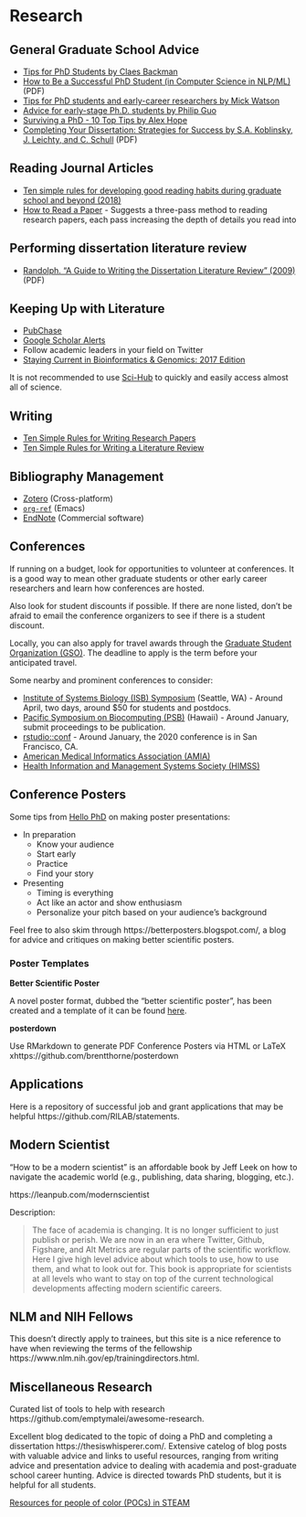 # Research {#research}

## General Graduate School Advice

- [Tips for PhD Students by Claes Backman](https://sites.google.com/view/claesbackman/tips-for-phd-students)
- [How to Be a Successful PhD Student (in Computer Science in NLP/ML)](https://people.cs.umass.edu/~wallach/how_to_be_a_successful_phd_student.pdf) (PDF)
- [Tips for PhD students and early-career researchers by Mick Watson](http://www.opiniomics.org/tips-for-phd-students-and-early-career-researchers/)
- [Advice for early-stage Ph.D. students by Philip Guo](http://www.pgbovine.net/early-stage-PhD-advice.htm)
- [Surviving a PhD - 10 Top Tips by Alex Hope](https://thesiswhisperer.com/2012/07/16/surviving-a-phd-10-top-tips/)
- [Completing Your Dissertation: Strategies for Success by S.A. Koblinsky, J. Leichty, and C. Schull](https://sph.umd.edu/sites/default/files/files/StrategiesDissertationCompletion3_8_07.pdf) (PDF)

## Reading Journal Articles

- [Ten simple rules for developing good reading habits during graduate school and beyond (2018)](https://doi.org/10.1371/journal.pcbi.1006467)
- [How to Read a Paper](http://blizzard.cs.uwaterloo.ca/keshav/home/Papers/data/07/paper-reading.pdf) - Suggests a three-pass method to reading research papers, each pass increasing the depth of details you read into

## Performing dissertation literature review

- [Randolph. "A Guide to Writing the Dissertation Literature Review" (2009)](http://lemass.net/capstone/files/A%20Guide%20to%20Writing%20the%20Dissertation%20Literature%20Review.pdf) (PDF)

## Keeping Up with Literature

- [PubChase](https://www.pubchase.com/)
- [Google Scholar Alerts](https://scholar.google.com/)
- Follow academic leaders in your field on Twitter
- [Staying Current in Bioinformatics & Genomics: 2017 Edition](https://www.gettinggeneticsdone.com/2017/02/staying-current-in-bioinformatics-genomics-2017.html)

It is not recommended to use [Sci-Hub](https://www.sciencemag.org/news/2017/07/sci-hub-s-cache-pirated-papers-so-big-subscription-journals-are-doomed-data-analyst) to quickly and easily access almost all of science.

## Writing

- [Ten Simple Rules for Writing Research Papers](https://doi.org/10.1371/journal.pcbi.1003453)
- [Ten Simple Rules for Writing a Literature Review](https://doi.org/10.1371/journal.pcbi.1003149)

## Bibliography Management

- [Zotero](http://zotero.org/) (Cross-platform)
- [`org-ref`](https://github.com/jkitchin/org-ref) (Emacs)
- [EndNote](https://endnote.com/) (Commercial software)

## Conferences

If running on a budget,
look for opportunities to volunteer at conferences.
It is a good way to mean other graduate students or other early career
researchers and learn how conferences are hosted.

Also look for student discounts if possible.
If there are none listed,
don't be afraid to email the conference organizers to see if there is a student
discount.

Locally, you can also apply for travel awards through the
[Graduate Student Organization (GSO)](https://ohsugso.weebly.com/gso-travel-award.html).
The deadline to apply is the term before your anticipated travel.

Some nearby and prominent conferences to consider:

- [Institute of Systems Biology (ISB) Symposium](https://systemsbiology.org/symposium/) (Seattle, WA) - Around April, two days, around $50 for students and postdocs.
- [Pacific Symposium on Biocomputing (PSB)](https://psb.stanford.edu/) (Hawaii) - Around January, submit proceedings to be publication.
- [rstudio::conf](https://www.rstudio.com/conference/) - Around January, the 2020 conference is in San Francisco, CA.
- [American Medical Informatics Association (AMIA)](https://www.amia.org/)
- [Health Information and Management Systems Society (HIMSS)](https://www.himss.org/)

## Conference Posters

Some tips from
[Hello PhD](http://hellophd.com/2018/11/104-how-to-give-a-perfect-poster-presentation/)
on making poster presentations:

- In preparation
    - Know your audience
    - Start early
    - Practice
    - Find your story
- Presenting
    - Timing is everything
    - Act like an actor and show enthusiasm
    - Personalize your pitch based on your audience's background

Feel free to also skim through https://betterposters.blogspot.com/,
a blog for advice and critiques on making better scientific posters.

### Poster Templates

**Better Scientific Poster**

A novel poster format,
dubbed the "better scientific poster",
has been created and a template of it can be found [here](https://osf.io/ef53g/).

**posterdown**

Use RMarkdown to generate PDF Conference Posters via HTML or LaTeX 
xhttps://github.com/brentthorne/posterdown

## Applications

Here is a repository of successful job and grant applications that may be helpful
https://github.com/RILAB/statements.

## Modern Scientist

"How to be a modern scientist" is an affordable book by Jeff Leek on how to
navigate the academic world (e.g., publishing, data sharing, blogging, etc.).

https://leanpub.com/modernscientist

Description:

> The face of academia is changing. It is no longer sufficient to just publish
> or perish. We are now in an era where Twitter, Github, Figshare, and Alt
> Metrics are regular parts of the scientific workflow. Here I give high level
> advice about which tools to use, how to use them, and what to look out for.
> This book is appropriate for scientists at all levels who want to stay on top
> of the current technological developments affecting modern scientific
> careers.

## NLM and NIH Fellows

This doesn't directly apply to trainees,
but this site is a nice reference to have when reviewing the terms of the fellowship
https://www.nlm.nih.gov/ep/trainingdirectors.html.

## Miscellaneous Research

Curated list of tools to help with research https://github.com/emptymalei/awesome-research.

Excellent blog dedicated to the topic of doing a PhD and completing a
dissertation https://thesiswhisperer.com/. Extensive catelog of blog posts with
valuable advice and links to useful resources, ranging from writing advice and
presentation advice to dealing with academia and post-graduate school career
hunting. Advice is directed towards PhD students, but it is helpful for all
students.

[Resources for people of color (POCs) in STEAM](https://docs.google.com/spreadsheets/d/1V_pvhqWliwqLhAVcXikxAEuJPD4mwwgl9LEgOnzN-zM/edit?usp=sharing)
